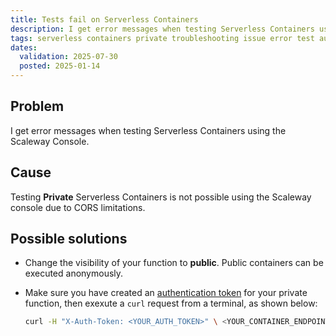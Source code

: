```yaml
---
title: Tests fail on Serverless Containers
description: I get error messages when testing Serverless Containers using the Scaleway Console
tags: serverless containers private troubleshooting issue error test authentication token unable
dates:
  validation: 2025-07-30
  posted: 2025-01-14
---
```


## Problem

I get error messages when testing Serverless Containers using the Scaleway Console.

## Cause

Testing **Private** Serverless Containers is not possible using the Scaleway console due to CORS limitations.

## Possible solutions

- Change the visibility of your function to **public**. Public containers can be executed anonymously.

- Make sure you have created an [authentication token](/serverless-containers/how-to/create-auth-token-from-console/) for your private function, then exexute a `curl` request from a terminal, as shown below:
    ```sh
    curl -H "X-Auth-Token: <YOUR_AUTH_TOKEN>" \ <YOUR_CONTAINER_ENDPOINT>
    ```